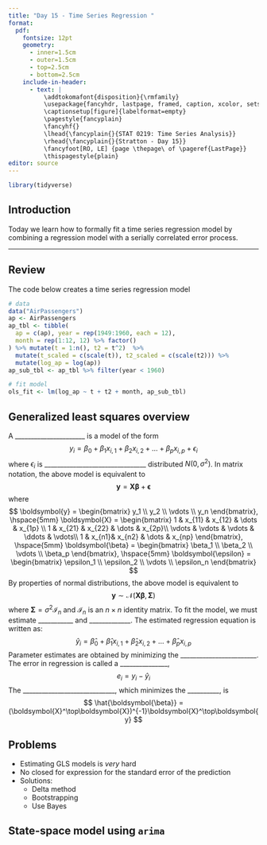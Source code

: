 ```yaml
---
title: "Day 15 - Time Series Regression "
format:
  pdf:
    fontsize: 12pt
    geometry:
      - inner=1.5cm
      - outer=1.5cm
      - top=2.5cm
      - bottom=2.5cm
    include-in-header:
      - text: |
          \addtokomafont{disposition}{\rmfamily}
          \usepackage{fancyhdr, lastpage, framed, caption, xcolor, setspace}
          \captionsetup[figure]{labelformat=empty}
          \pagestyle{fancyplain}
          \fancyhf{}
          \lhead{\fancyplain{}{STAT 0219: Time Series Analysis}}
          \rhead{\fancyplain{}{Stratton - Day 15}}
          \fancyfoot[RO, LE] {page \thepage\ of \pageref{LastPage}}
          \thispagestyle{plain}
editor: source
---
```

\vspace{-1in}

```r
library(tidyverse)
```

## Introduction

Today we learn how to formally fit a time series regression model by combining a regression model with a serially correlated error process. 

***

\newpage

## Review

The code below creates a time series regression model

```r
# data
data("AirPassengers")
ap <- AirPassengers
ap_tbl <- tibble(
  ap = c(ap), year = rep(1949:1960, each = 12),
  month = rep(1:12, 12) %>% factor()
) %>% mutate(t = 1:n(), t2 = t^2)  %>%
  mutate(t_scaled = c(scale(t)), t2_scaled = c(scale(t2))) %>%
  mutate(log_ap = log(ap))
ap_sub_tbl <- ap_tbl %>% filter(year < 1960)

# fit model
ols_fit <- lm(log_ap ~ t + t2 + month, ap_sub_tbl)
```

\newpage

## Generalized least squares overview

:::{.callout-note title="GLS theory"}
A ______________________ is a model of the form
$$
y_i = \beta_0 + \beta_1x_{i,1} + \beta_2x_{i,2} + \dots + \beta_px_{i,p} + \epsilon_i
$$
where $\epsilon_i$ is ________________________________ distributed $N(0, \sigma^2)$. In matrix notation, the above model is equivalent to 
$$
\boldsymbol{y} = \boldsymbol{X}\boldsymbol{\beta} + \boldsymbol{\epsilon}
$$
where
$$
\boldsymbol{y} = \begin{bmatrix}
y_1 \\
y_2 \\
\vdots \\
y_n
\end{bmatrix}, \hspace{5mm}
\boldsymbol{X} = \begin{bmatrix}
1 & x_{11} & x_{12} & \dots & x_{1p} \\
1 & x_{21} & x_{22} & \dots & x_{2p}\\
\vdots & \vdots & \vdots & \ddots & \vdots\\
1 & x_{n1}& x_{n2} & \dots & x_{np}
\end{bmatrix}, \hspace{5mm}
\boldsymbol{\beta} = \begin{bmatrix}
\beta_1 \\
\beta_2 \\
\vdots \\
\beta_p
\end{bmatrix}, \hspace{5mm}
\boldsymbol{\epsilon} = \begin{bmatrix}
\epsilon_1 \\
\epsilon_2 \\
\vdots \\
\epsilon_n
\end{bmatrix}
$$
By properties of normal distributions, the above model is equivalent to
$$
\boldsymbol{y} \sim \mathcal{N} (\boldsymbol{X}\boldsymbol{\beta}, \boldsymbol{\Sigma})
$$
where $\boldsymbol{\Sigma} = \sigma^2 \boldsymbol{\mathcal{I}}_n$ and $\boldsymbol{\mathcal{I}}_n$ is an $n \times n$ identity matrix. To fit the model, we must estimate ___________ and _____________. The estimated regression equation is written as:
$$
\hat{y}_i = \hat{\beta}_0 + \hat{\beta}_1x_{i,1} + \hat{\beta}_2x_{i,2} + \dots + \hat{\beta}_px_{i,p}
$$
Parameter estimates are obtained by minimizing the ________________________. The error in regression is called a _______________, 
$$
e_i = y_i - \hat{y}_i
$$
The _____________________________, which minimizes the __________, is 
$$
\hat{\boldsymbol{\beta}} = (\boldsymbol{X}^\top\boldsymbol{X})^{-1}\boldsymbol{X}^\top\boldsymbol{y}
$$
:::

## Problems

- Estimating GLS models is *very* hard
- No closed for expression for the standard error of the prediction
- Solutions:
   - Delta method
   - Bootstrapping
   - Use Bayes


\newpage

## State-space model using `arima`